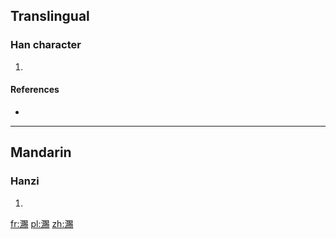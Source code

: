 ==Translingual==

===Han character===
{{Han char|rn=85|rad=水|as=15|sn=18|four=|canj=EBCH}}

# {{defn|Han|sort=水15}}

====References====
* {{Han ref|kx=0658.190|dkj=18576|dj=1068.170|hdz=31778.040|uh=7003|ud=28675}}

----

==Mandarin==

===Hanzi===
{{cmn-hanzi|pin=[[sì]] ([[si4]])|wg=ssu<sup>4</sup>}}

# {{defn|lang=cmn|sort=水15}}

[[fr:瀃]]
[[pl:瀃]]
[[zh:瀃]]